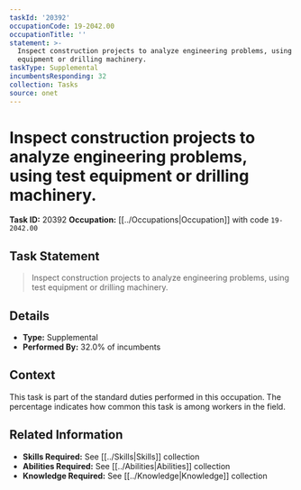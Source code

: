 ```yaml
---
taskId: '20392'
occupationCode: 19-2042.00
occupationTitle: ''
statement: >-
  Inspect construction projects to analyze engineering problems, using test
  equipment or drilling machinery.
taskType: Supplemental
incumbentsResponding: 32
collection: Tasks
source: onet
---
```

# Inspect construction projects to analyze engineering problems, using test equipment or drilling machinery.

**Task ID:** 20392
**Occupation:** [[../Occupations|Occupation]] with code `19-2042.00`

## Task Statement

> Inspect construction projects to analyze engineering problems, using test equipment or drilling machinery.

## Details

- **Type:** Supplemental
- **Performed By:** 32.0% of incumbents

## Context

This task is part of the standard duties performed in this occupation. The percentage indicates how common this task is among workers in the field.

## Related Information

- **Skills Required:** See [[../Skills|Skills]] collection
- **Abilities Required:** See [[../Abilities|Abilities]] collection
- **Knowledge Required:** See [[../Knowledge|Knowledge]] collection
